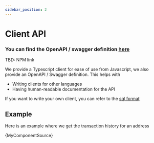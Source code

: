 ```yaml
---
sidebar_position: 2
---
```



# Client API

### You can find the OpenAPI / swagger definition [here](/openapi)

TBD: NPM link

We provide a Typescript client for ease of use from Javascript, we also provide an OpenAPI / Swagger definition. This helps with

- Writing clients for other languages
- Having human-readable documentation for the API

If you want to write your own client, you can refer to the [sql format](../indexer/sql.mdx)

## Example

Here is an example where we get the transaction history for an address

<CodeBlock language="typescript" title="example.ts" showLineNumbers>
  {MyComponentSource}
</CodeBlock>
